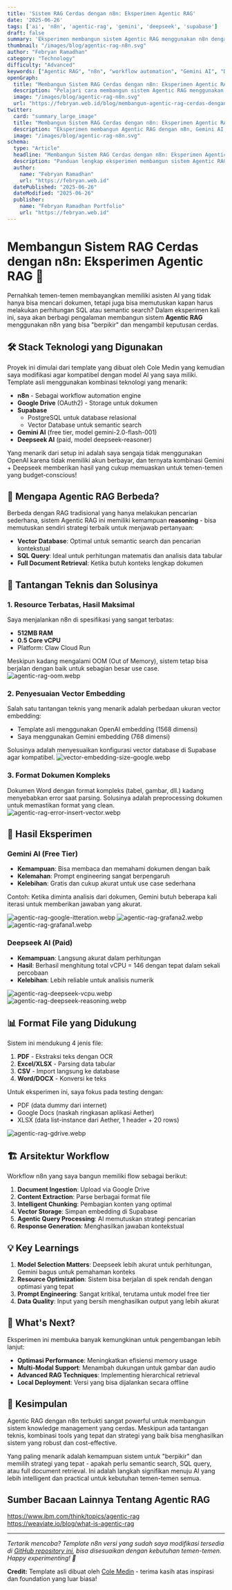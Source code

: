 ```yaml
---
title: 'Sistem RAG Cerdas dengan n8n: Eksperimen Agentic RAG'
date: '2025-06-26'
tags: ['ai', 'n8n', 'agentic-rag', 'gemini', 'deepseek', 'supabase']
draft: false
summary: 'Eksperimen membangun sistem Agentic RAG menggunakan n8n dengan kombinasi Gemini AI dan Deepseek AI. Sistem ini mampu memutuskan sendiri kapan menggunakan semantic search, SQL query, atau full document retrieval untuk memberikan respons yang akurat.'
thumbnail: "/images/blog/agentic-rag-n8n.svg"
author: "Febryan Ramadhan"
category: "Technology"
difficulty: "Advanced"
keywords: ["Agentic RAG", "n8n", "workflow automation", "Gemini AI", "Deepseek AI", "Supabase", "vector database", "semantic search", "AI automation", "intelligent RAG"]
openGraph:
  title: "Membangun Sistem RAG Cerdas dengan n8n: Eksperimen Agentic RAG"
  description: "Pelajari cara membangun sistem Agentic RAG menggunakan n8n yang dapat memutuskan sendiri strategi terbaik untuk menjawab query dengan akurat."
  image: "/images/blog/agentic-rag-n8n.svg"
  url: "https://febryan.web.id/blog/membangun-agentic-rag-cerdas-dengan-n8n"
twitter:
  card: "summary_large_image"
  title: "Membangun Sistem RAG Cerdas dengan n8n: Eksperimen Agentic RAG"
  description: "Eksperimen membangun Agentic RAG dengan n8n, Gemini AI, dan Deepseek AI untuk sistem knowledge management yang intelligent."
  image: "/images/blog/agentic-rag-n8n.svg"
schema:
  type: "Article"
  headline: "Membangun Sistem RAG Cerdas dengan n8n: Eksperimen Agentic RAG yang Menakjubkan"
  description: "Panduan lengkap eksperimen membangun sistem Agentic RAG menggunakan n8n dengan kombinasi Gemini AI dan Deepseek AI. Sistem ini mampu reasoning dan memilih strategi optimal antara semantic search, SQL query, atau full document retrieval."
  author:
    name: "Febryan Ramadhan"
    url: "https://febryan.web.id"
  datePublished: "2025-06-26"
  dateModified: "2025-06-26"
  publisher:
    name: "Febryan Ramadhan Portfolio"
    url: "https://febryan.web.id"
---
```


# Membangun Sistem RAG Cerdas dengan n8n: Eksperimen Agentic RAG 🚀

Pernahkah temen-temen membayangkan memiliki asisten AI yang tidak hanya bisa mencari dokumen, tetapi juga bisa memutuskan kapan harus melakukan perhitungan SQL atau semantic search? Dalam eksperimen kali ini, saya akan berbagi pengalaman membangun sistem **Agentic RAG** menggunakan n8n yang bisa "berpikir" dan mengambil keputusan cerdas.

## 🛠️ Stack Teknologi yang Digunakan
Proyek ini dimulai dari template yang dibuat oleh Cole Medin yang kemudian saya modifikasi agar kompatibel dengan model AI yang saya miliki. Template asli menggunakan kombinasi teknologi yang menarik:

- **n8n** - Sebagai workflow automation engine
- **Google Drive** (OAuth2) - Storage untuk dokumen
- **Supabase** 
  - PostgreSQL untuk database relasional
  - Vector Database untuk semantic search
- **Gemini AI** (free tier, model gemini-2.0-flash-001)
- **Deepseek AI** (paid, model deepseek-reasoner)

Yang menarik dari setup ini adalah saya sengaja tidak menggunakan OpenAI karena tidak memiliki akun berbayar, dan ternyata kombinasi Gemini + Deepseek memberikan hasil yang cukup memuaskan untuk temen-temen yang budget-conscious!

## 🧠 Mengapa Agentic RAG Berbeda?

Berbeda dengan RAG tradisional yang hanya melakukan pencarian sederhana, sistem Agentic RAG ini memiliki kemampuan **reasoning** - bisa memutuskan sendiri strategi terbaik untuk menjawab pertanyaan:

- **Vector Database**: Optimal untuk semantic search dan pencarian kontekstual
- **SQL Query**: Ideal untuk perhitungan matematis dan analisis data tabular
- **Full Document Retrieval**: Ketika butuh konteks lengkap dokumen

## 💪 Tantangan Teknis dan Solusinya

### 1. Resource Terbatas, Hasil Maksimal
Saya menjalankan n8n di spesifikasi yang sangat terbatas:
- **512MB RAM**
- **0.5 Core vCPU**
- Platform: Claw Cloud Run

Meskipun kadang mengalami OOM (Out of Memory), sistem tetap bisa berjalan dengan baik untuk sebagian besar use case.
![agentic-rag-oom.webp](/images/blog/agentic-rag-oom.webp)

### 2. Penyesuaian Vector Embedding
Salah satu tantangan teknis yang menarik adalah perbedaan ukuran vector embedding:
- Template asli menggunakan OpenAI embedding (1568 dimensi)
- Saya menggunakan Gemini embedding (768 dimensi)

Solusinya adalah menyesuaikan konfigurasi vector database di Supabase agar kompatibel.
![vector-embedding-size-google.webp](/images/blog/agentic-rag-vector-embedding-size-google.webp)

### 3. Format Dokumen Kompleks
Dokumen Word dengan format kompleks (tabel, gambar, dll.) kadang menyebabkan error saat parsing. Solusinya adalah preprocessing dokumen untuk memastikan format yang clean.
![agentic-rag-error-insert-vector.webp](/images/blog/agentic-rag-error-insert-vector.webp)

## 🔬 Hasil Eksperimen

### Gemini AI (Free Tier)
- **Kemampuan**: Bisa membaca dan memahami dokumen dengan baik
- **Kelemahan**: Prompt engineering sangat berpengaruh
- **Kelebihan**: Gratis dan cukup akurat untuk use case sederhana

Contoh: Ketika diminta analisis dari dokumen, Gemini butuh beberapa kali iterasi untuk memberikan jawaban yang akurat.

![agentic-rag-google-itteration.webp](/images/blog/agentic-rag-google-itteration.webp)
![agentic-rag-grafana2.webp](/images/blog/agentic-rag-grafana2.webp)
![agentic-rag-grafana1.webp](/images/blog/agentic-rag-grafana1.webp)

### Deepseek AI (Paid)
- **Kemampuan**: Langsung akurat dalam perhitungan
- **Hasil**: Berhasil menghitung total vCPU = 146 dengan tepat dalam sekali percobaan
- **Kelebihan**: Lebih reliable untuk analisis numerik

![agentic-rag-deepseek-vcpu.webp](/images/blog/agentic-rag-deepseek-vcpu.webp)
![agentic-rag-deepseek-reasoning.webp](/images/blog/agentic-rag-deepseek-reasoning.webp)


## 📊 Format File yang Didukung

Sistem ini mendukung 4 jenis file:
1. **PDF** - Ekstraksi teks dengan OCR
2. **Excel/XLSX** - Parsing data tabular
3. **CSV** - Import langsung ke database
4. **Word/DOCX** - Konversi ke teks

Untuk eksperimen ini, saya fokus pada testing dengan:
- PDF (data dummy dari internet)
- Google Docs (naskah ringkasan aplikasi Aether)
- XLSX (data list-instance dari Aether, 1 header + 20 rows)

![agentic-rag-gdrive.webp](/images/blog/agentic-rag-gdrive.webp)

## 🏗️ Arsitektur Workflow

Workflow n8n yang saya bangun memiliki flow sebagai berikut:

1. **Document Ingestion**: Upload via Google Drive
2. **Content Extraction**: Parse berbagai format file
3. **Intelligent Chunking**: Pembagian konten yang optimal
4. **Vector Storage**: Simpan embedding di Supabase
5. **Agentic Query Processing**: AI memutuskan strategi pencarian
6. **Response Generation**: Menghasilkan jawaban kontekstual

## 💡 Key Learnings

1. **Model Selection Matters**: Deepseek lebih akurat untuk perhitungan, Gemini bagus untuk pemahaman konteks
2. **Resource Optimization**: Sistem bisa berjalan di spek rendah dengan optimasi yang tepat
3. **Prompt Engineering**: Sangat kritikal, terutama untuk model free tier
4. **Data Quality**: Input yang bersih menghasilkan output yang lebih akurat

## 🚀 What's Next?

Eksperimen ini membuka banyak kemungkinan untuk pengembangan lebih lanjut:

- **Optimasi Performance**: Meningkatkan efisiensi memory usage
- **Multi-Modal Support**: Menambah dukungan untuk gambar dan audio
- **Advanced RAG Techniques**: Implementing hierarchical retrieval
- **Local Deployment**: Versi yang bisa dijalankan secara offline

## 🎯 Kesimpulan

Agentic RAG dengan n8n terbukti sangat powerful untuk membangun sistem knowledge management yang cerdas. Meskipun ada tantangan teknis, kombinasi tools yang tepat dan strategi yang baik bisa menghasilkan sistem yang robust dan cost-effective.

Yang paling menarik adalah kemampuan sistem untuk "berpikir" dan memilih strategi yang tepat - apakah perlu semantic search, SQL query, atau full document retrieval. Ini adalah langkah signifikan menuju AI yang lebih intelligent dan practical untuk kebutuhan temen-temen semua.

## Sumber Bacaan Lainnya Tentang Agentic RAG
https://www.ibm.com/think/topics/agentic-rag
https://weaviate.io/blog/what-is-agentic-rag

---

*Tertarik mencoba? Template n8n versi yang sudah saya modifikasi tersedia di [GitHub repository ini](https://github.com/Pepryan/n8n/blob/main/Ultimate_RAG_Modified.json), bisa disesuaikan dengan kebutuhan temen-temen. Happy experimenting! 🤖*

**Credit:** Template asli dibuat oleh [Cole Medin](https://www.youtube.com/@ColeMedin) - terima kasih atas inspirasi dan foundation yang luar biasa!